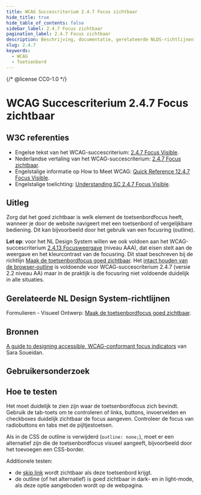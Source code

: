 ```yaml
---
title: WCAG Succescriterium 2.4.7 Focus zichtbaar
hide_title: true
hide_table_of_contents: false
sidebar_label: 2.4.7 Focus zichtbaar
pagination_label: 2.4.7 Focus zichtbaar
description: Beschrijving, documentatie, gerelateerde NLDS-richtlijnen, bronnen, gebruikersonderzoek en hoe te testen.
slug: 2.4.7
keywords:
  - WCAG
  - Toetsenbord
---
```


{/* @license CC0-1.0 */}


# WCAG Succescriterium 2.4.7 Focus zichtbaar

## W3C referenties

- Engelse tekst van het WCAG-succescriterium: [<span lang="en">2.4.7 Focus Visible</span>](https://www.w3.org/TR/WCAG22/#focus-visible).
- Nederlandse vertaling van het WCAG-succescriterium: [2.4.7 Focus zichtbaar](https://www.w3.org/Translations/WCAG21-nl/#focus-zichtbaar).
- Engelstalige informatie op <span lang="en">How to Meet WCAG</span>: [<span lang="en">Quick Reference 12.4.7 Focus Visible</span>](https://www.w3.org/WAI/WCAG22/quickref/#focus-visible).
- Engelstalige toelichting: [<span lang="en">Understanding SC 2.4.7 Focus Visible</span>](https://www.w3.org/WAI/WCAG22/Understanding/focus-visible.html).

## Uitleg

Zorg dat het goed zichtbaar is welk element de toetsenbordfocus heeft, wanneer je door de website navigeert met een toetsenbord of vergelijkbare bediening. Dit kan bijvoorbeeld door het gebruik van een focusring (outline).

**Let op**: voor het NL Design System willen we ook voldoen aan het WCAG-succescriterium [2.4.13 Focusweergave](https://www.w3.org/WAI/WCAG22/Understanding/focus-appearance.html) (niveau AAA), dat eisen stelt aan de weergave en het kleurcontrast van de focusring. Dit staat beschreven bij de richtlijn [Maak de toetsenbordfocus goed zichtbaar](/richtlijnen/formulieren//visueel-ontwerp/#maak-toetsenbord-focus-goed-zichtbaar). Het [intact houden van de browser-outline](https://www.w3.org/WAI/WCAG22/Techniques/general/G149.html) is voldoende voor WCAG-succescriterium 2.4.7 (versie 2.2 niveau AA) maar in de praktijk is die focusring niet voldoende duidelijk in alle situaties.

## Gerelateerde NL Design System-richtlijnen

Formulieren - Visueel Ontwerp: [Maak de toetsenbordfocus goed zichtbaar](/richtlijnen/formulieren//visueel-ontwerp/#maak-toetsenbord-focus-goed-zichtbaar).

## Bronnen

[<span lang="en">A guide to designing accessible, WCAG-conformant focus indicators</span>](https://www.sarasoueidan.com/blog/focus-indicators/#wcag-2.1-and-wcag-2.2-focus-indicator-accessibility-requirements) van Sara Soueidan.

## Gebruikersonderzoek

<CTAGebruikersonderzoek />

## Hoe te testen

Het moet duidelijk te zien zijn waar de toetsenbordfocus zich bevindt. Gebruik de tab-toets om te controleren of links, buttons, invoervelden en checkboxes duidelijk zichtbaar de focus aangeven. Controleer de focus van radiobuttons en tabs met de pijltjestoetsen.

Als in de CSS de outline is verwijderd (`outline: none;`), moet er een alternatief zijn die de toetsenbordfocus visueel aangeeft, bijvoorbeeld door het toevoegen een CSS-border.

Additionele testen:

- de [skip link](https://nl-design-system.github.io/utrecht/storybook/?path=/docs/css_css-skip-link--docs) wordt zichtbaar als deze toetsenbord krijgt.
- de outline (of het alternatief) is goed zichtbaar in dark- en in light-mode, als deze optie aangeboden wordt op de webpagina.

<WCAGFooterInfo />
